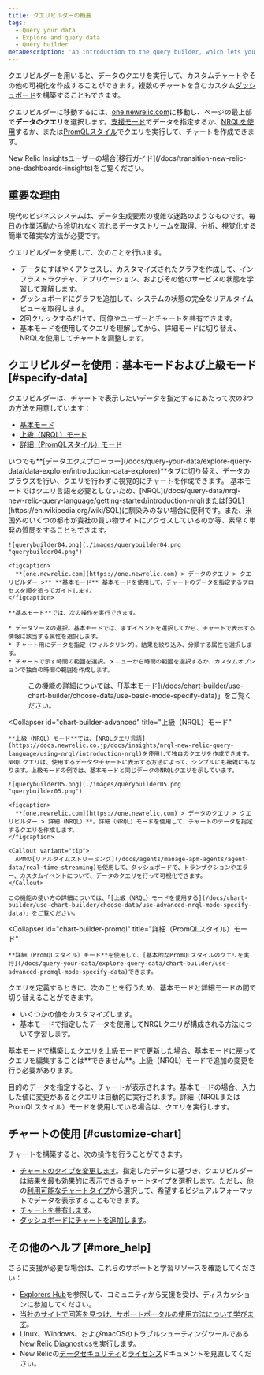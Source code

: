 ```yaml
---
title: クエリビルダーの概要
tags:
  - Query your data
  - Explore and query data
  - Query builder
metaDescription: 'An introduction to the query builder, which lets you run custom queries of your data, build charts and other visualizations, and share charts with others.'
---
```


クエリビルダーを用いると、データのクエリを実行して、カスタムチャートやその他の可視化を作成することができます。複数のチャートを含むカスタム[ダッシュボード](/docs/dashboards/manage-your-dashboard/manage-your-dashboard#dash-create-chart)を構築することもできます。

クエリビルダーに移動するには、[one.newrelic.com](https://one.newrelic.com)に移動し、ページの最上部で**データのクエリ**を選択します。[支援モード](/docs/chart-builder/use-chart-builder/choose-data/use-basic-mode-specify-data)でデータを指定するか、[NRQLを使用](/docs/chart-builder/use-chart-builder/choose-data/use-advanced-nrql-mode-specify-data)するか、または[PromQLスタイル](/docs/query-your-data/explore-query-data/chart-builder/use-advanced-promql-mode-specify-data)でクエリを実行して、チャートを作成できます。

<Callout variant="important">
  New Relic Insightsユーザーの場合[移行ガイド](/docs/transition-new-relic-one-dashboards-insights)をご覧ください。
</Callout>

## 重要な理由

現代のビジネスシステムは、データ生成要素の複雑な迷路のようなものです。毎日の作業活動から途切れなく流れるデータストリームを取得、分析、視覚化する簡単で確実な方法が必要です。

クエリビルダーを使用して、次のことを行います。

* データにすばやくアクセスし、カスタマイズされたグラフを作成して、インフラストラクチャ、アプリケーション、およびその他のサービスの状態を学習して理解します。
* ダッシュボードにグラフを追加して、システムの状態の完全なリアルタイムビューを取得します。
* 2回クリックするだけで、同僚やユーザーとチャートを共有できます。
* 基本モードを使用してクエリを理解してから、詳細モードに切り替え、NRQLを使用してチャートを調整します。

## クエリビルダーを使用：基本モードおよび上級モード [#specify-data]

クエリビルダーは、チャートで表示したいデータを指定するにあたって次の3つの方法を用意しています：

* [基本モード](/docs/chart-builder/use-chart-builder/choose-data/use-basic-mode-specify-data)
* [上級（NRQL）モード](/docs/chart-builder/use-chart-builder/choose-data/use-advanced-nrql-mode-specify-data)
* [詳細（PromQLスタイル）モード](#chart-builder-promql)

<Callout variant="tip">
  いつでも**[データエクスプローラー](/docs/query-your-data/explore-query-data/data-explorer/introduction-data-explorer)**タブに切り替え、データのブラウズを行い、クエリを行わずに視覚的にチャートを作成できます。
</Callout>

<CollapserGroup>
  <Collapser
    id="chart-builder-basic"
    title="基本モード"
  >
    基本モードではクエリ言語を必要としないため、[NRQL](/docs/query-data/nrql-new-relic-query-language/getting-started/introduction-nrql)または[SQL](https://en.wikipedia.org/wiki/SQL)に馴染みのない場合に便利です。また、米国外のいくつの都市が貴社の買い物サイトにアクセスしているのか等、素早く単発の質問をすることもできます。

    ![querybuilder04.png](./images/querybuilder04.png "querybuilder04.png")

    <figcaption>
      **[one.newrelic.com](https://one.newrelic.com) > データのクエリ > クエリビルダー >** **基本モード** 基本モードを使用して、チャートのデータを指定するプロセスを順を追ってガイドします。
    </figcaption>

    **基本モード**では、次の操作を実行できます。

    * データソースの選択。基本モードでは、まずイベントを選択してから、チャートで表示する情報に該当する属性を選択します。
    * チャート用にデータを指定（フィルタリング）。結果を絞り込み、分類する属性を選択します。
    * チャートで示す時間の範囲を選択。メニューから時間の範囲を選択するか、カスタムオプションで独自の時間の範囲を作成します。
  </Collapser>

  <dd>
    この機能の詳細については、「[基本モード](/docs/chart-builder/use-chart-builder/choose-data/use-basic-mode-specify-data)」をご覧ください。
  </dd>

  <Collapser
    id="chart-builder-advanced"
    title="上級（NRQL）モード"
  >
    **上級（NRQL）モード**では、[NRQLクエリ言語](https://docs.newrelic.co.jp/docs/insights/nrql-new-relic-query-language/using-nrql/introduction-nrql)を使用して独自のクエリを作成できます。NRQLクエリは、使用するデータやチャートに表示する方法によって、シンプルにも複雑にもなります。上級モードの例では、基本モードと同じデータのNRQLクエリを示しています。

    ![querybuilder05.png](./images/querybuilder05.png "querybuilder05.png")

    <figcaption>
      **[one.newrelic.com](https://one.newrelic.com) > データのクエリ > クエリビルダー > 詳細（NRQL）**。詳細（NRQL）モードを使用して、チャートのデータを指定するクエリを作成します。
    </figcaption>

    <Callout variant="tip">
      APMの[リアルタイムストリーミング](/docs/agents/manage-apm-agents/agent-data/real-time-streaming)を使用して、ダッシュボードで、トランザクションやエラー、カスタムイベントについて、データのクエリを行って可視化できます。
    </Callout>

    この機能の使い方の詳細については、「[上級（NRQL）モードを使用する](/docs/chart-builder/use-chart-builder/choose-data/use-advanced-nrql-mode-specify-data)」をご覧ください。
  </Collapser>

  <Collapser
    id="chart-builder-promql"
    title="詳細（PromQLスタイル）モード"
  >
    **詳細（PromQLスタイル）モード**を使用して、[基本的なPromQLスタイルのクエリを実行](/docs/query-your-data/explore-query-data/chart-builder/use-advanced-promql-mode-specify-data)できます。
  </Collapser>
</CollapserGroup>

クエリを定義するときに、次のことを行うため、基本モードと詳細モードの間で切り替えることができます。

* いくつかの値をカスタマイズします。
* 基本モードで指定したデータを使用してNRQLクエリが構成される方法について学習します。

<Callout variant="important">
  基本モードで構築したクエリを上級モードで更新した場合、基本モードに戻ってクエリを編集することは**できません**。上級（NRQL）モードで追加の変更を行う必要があります。
</Callout>

目的のデータを指定すると、チャートが表示されます。基本モードの場合、入力した値に変更があるとクエリは自動的に実行されます。詳細（NRQLまたはPromQLスタイル）モードを使用している場合は、クエリを実行します。

## チャートの使用 [#customize-chart]

チャートを構築すると、次の操作を行うことができます。

* [チャートのタイプを変更します](/docs/chart-builder/use-chart-builder/use-charts/use-your-charts#change-appearance)。指定したデータに基づき、クエリビルダーは結果を最も効果的に表示できるチャートタイプを選択します。ただし、他の[利用可能なチャートタイプ](/docs/insights/use-insights-ui/manage-dashboards/insights-chart-types)から選択して、希望するビジュアルフォーマットでデータを表示することもできます。
* [チャートを共有します](/docs/chart-builder/use-chart-builder/use-charts/use-your-charts#share-charts)。
* [ダッシュボードにチャートを追加します](/docs/chart-builder/use-chart-builder/use-charts/use-your-charts#add-to-dashboard)。

## その他のヘルプ [#more_help]

さらに支援が必要な場合は、これらのサポートと学習リソースを確認してください：

* [Explorers Hub](https://discuss.newrelic.com/)を参照して、コミュニティから支援を受け、ディスカッションに参加してください。
* [当社のサイトで回答を見つけ、サポートポータルの使用方法について学びます](/docs/using-new-relic/welcome-new-relic/get-started/find-help-use-support-portal)。
* Linux、Windows、およびmacOSのトラブルシューティングツールである[New Relic Diagnosticsを実行します](/docs/using-new-relic/cross-product-functions/troubleshooting/new-relic-diagnostics)。
* New Relicの[データセキュリティ](/docs/security)と[ライセンス](/docs/licenses)ドキュメントを見直してください。
